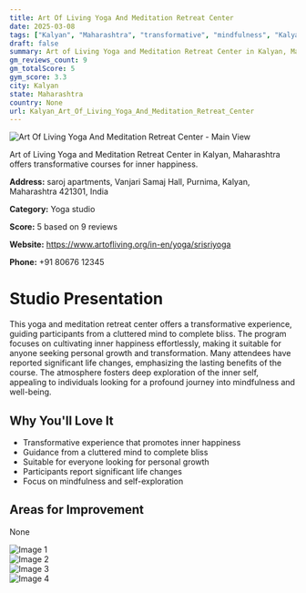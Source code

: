 ```yaml
---
title: Art Of Living Yoga And Meditation Retreat Center
date: 2025-03-08
tags: ["Kalyan", "Maharashtra", "transformative", "mindfulness", "Kalyan"]  
draft: false
summary: Art of Living Yoga and Meditation Retreat Center in Kalyan, Maharashtra offers transformative courses for inner happiness.
gm_reviews_count: 9
gm_totalScore: 5
gym_score: 3.3
city: Kalyan
state: Maharashtra
country: None
url: Kalyan_Art_Of_Living_Yoga_And_Meditation_Retreat_Center
---
```


<div className="aspect-[16/9] relative my-8">
  <img 
    src="https://lh5.googleusercontent.com/p/AF1QipN_irPVE9OKK41rnujS6r9oaONKza6qE9HVWmzB=w1920-h1080-k-no"
    alt="Art Of Living Yoga And Meditation Retreat Center - Main View"
    className="object-cover absolute inset-0 w-full h-full rounded-lg"
  />
</div>

Art of Living Yoga and Meditation Retreat Center in Kalyan, Maharashtra offers transformative courses for inner happiness.

**Address:** saroj apartments, Vanjari Samaj Hall, Purnima, Kalyan, Maharashtra 421301, India

**Category:** Yoga studio

**Score:** 5 based on 9 reviews

**Website:** https://www.artofliving.org/in-en/yoga/srisriyoga

**Phone:** +91 80676 12345

# Studio Presentation

This yoga and meditation retreat center offers a transformative experience, guiding participants from a cluttered mind to complete bliss. The program focuses on cultivating inner happiness effortlessly, making it suitable for anyone seeking personal growth and transformation. Many attendees have reported significant life changes, emphasizing the lasting benefits of the course. The atmosphere fosters deep exploration of the inner self, appealing to individuals looking for a profound journey into mindfulness and well-being.

## Why You'll Love It

- Transformative experience that promotes inner happiness
- Guidance from a cluttered mind to complete bliss
- Suitable for everyone looking for personal growth
- Participants report significant life changes
- Focus on mindfulness and self-exploration

## Areas for Improvement

None

<div className="grid grid-cols-1 xl:grid-cols-2 gap-4 my-8">
<div className="aspect-[4/3] relative"><img src="https://lh5.googleusercontent.com/p/AF1QipPqryVD9-jSJ0EheEtf5q2UJAkkIjQEHAajXek6=w1920-h1080-k-no" alt="Image 1" className="object-cover absolute inset-0 w-full h-full rounded-lg" /></div>
<div className="aspect-[4/3] relative"><img src="https://lh5.googleusercontent.com/p/AF1QipMCIdSR0llrXZD9hqTGDfqqvjVLHgYXKs_7vGMd=w1920-h1080-k-no" alt="Image 2" className="object-cover absolute inset-0 w-full h-full rounded-lg" /></div>
<div className="aspect-[4/3] relative"><img src="https://lh5.googleusercontent.com/p/AF1QipMgCZ2oxJs5YA5Y3lF59FzNtaqTd6uKZaZS3MHg=w1920-h1080-k-no" alt="Image 3" className="object-cover absolute inset-0 w-full h-full rounded-lg" /></div>
<div className="aspect-[4/3] relative"><img src="https://lh5.googleusercontent.com/p/AF1QipMRYyL5jnZwvhEFNBBpcebsO8I2cw7ayGlJjxb2=w1920-h1080-k-no" alt="Image 4" className="object-cover absolute inset-0 w-full h-full rounded-lg" /></div>
</div>